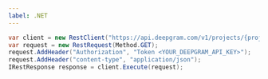 ---
label: .NET
---

```csharp
var client = new RestClient("https://api.deepgram.com/v1/projects/{project_id}/requests/{request_id}");
var request = new RestRequest(Method.GET);
request.AddHeader("Authorization", "Token <YOUR_DEEPGRAM_API_KEY>");
request.AddHeader("content-type", "application/json");
IRestResponse response = client.Execute(request);
```

